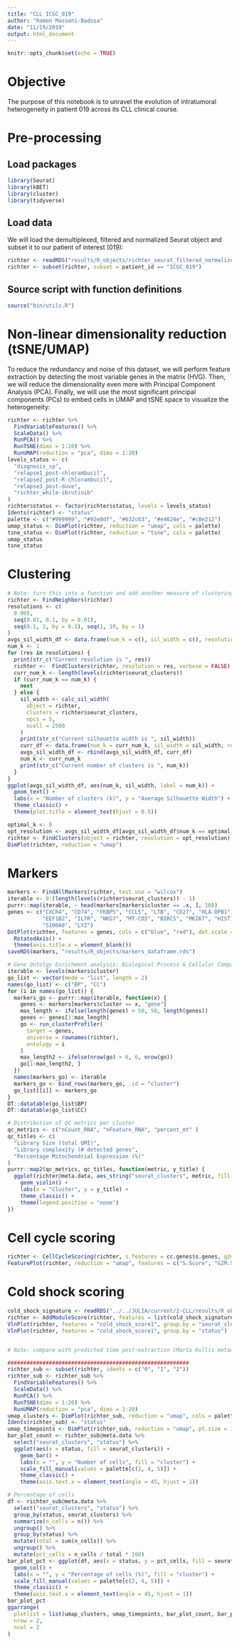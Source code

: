 ```yaml
---
title: "CLL ICGC_019"
author: "Ramon Massoni-Badosa"
date: "11/19/2019"
output: html_document
---
```


```r
knitr::opts_chunk$set(echo = TRUE)
```

# Objective
The purpose of this notebook is to unravel the evolution of intratumoral heterogeneity in patient 019 across its CLL clinical course.

# Pre-processing

## Load packages

```r
library(Seurat)
library(kBET)
library(cluster)
library(tidyverse)
```

## Load data
We will load the demultiplexed, filtered and normalized Seurat object and subset it to our patient of interest (019):

```r
richter <- readRDS("results/R_objects/richter_seurat_filtered_normalized.rds")
richter <- subset(richter, subset = patient_id == "ICGC_019")
```

## Source script with function definitions

```r
source("bin/utils.R")
```

# Non-linear dimensionality reduction (tSNE/UMAP)
To reduce the redundancy and noise of this dataset, we will perform feature extraction by detecting the most variable genes in the matrix (HVG). Then, we will reduce the dimensionality even more with Principal Component Analysis (PCA). Finally, we will use the most significant principal components (PCs) to embed cells in UMAP and tSNE space to visualize the heterogeneity:

```r
richter <- richter %>% 
  FindVariableFeatures() %>% 
  ScaleData() %>% 
  RunPCA() %>% 
  RunTSNE(dims = 1:20) %>%
  RunUMAP(reduction = "pca", dims = 1:20)
levels_status <- c(
  "diagnosis_sp", 
  "relapse1_post-chlorambucil", 
  "relapse2_post-R-chlorambucil", 
  "relapse3_post-duve", 
  "richter_while-ibrutinib"
)
richter$status <- factor(richter$status, levels = levels_status)
Idents(richter) <- "status"
palette <- c("#999999", "#92e8df", "#632c63", "#e4624e", "#c0e212")
umap_status <- DimPlot(richter, reduction = "umap", cols = palette)
tsne_status <- DimPlot(richter, reduction = "tsne", cols = palette)
umap_status
tsne_status
```

# Clustering

```r
# Note: turn this into a function and add another measure of clustering accuracy.
richter <- FindNeighbors(richter)
resolutions <- c(
  0.005,
  seq(0.01, 0.1, by = 0.01),
  seq(0.1, 1, by = 0.1), seq(1, 10, by = 1)
)
avgs_sil_width_df <- data.frame(num_k = c(), sil_width = c(), resolution = c())
num_k <- 1
for (res in resolutions) {
  print(str_c("Current resolution is ", res))
  richter <-  FindClusters(richter, resolution = res, verbose = FALSE)
  curr_num_k <- length(levels(richter$seurat_clusters))
  if (curr_num_k == num_k) {
    next
  } else {
    sil_width <- calc_sil_width(
      object = richter, 
      clusters = richter$seurat_clusters, 
      npcs = 5, 
      ncell = 2500
    )
    print(str_c("Current silhouette width is ", sil_width))
    curr_df <- data.frame(num_k = curr_num_k, sil_width = sil_width, resolution = res)
    avgs_sil_width_df <- rbind(avgs_sil_width_df, curr_df)
    num_k <- curr_num_k 
    print(str_c("Current number of clusters is ", num_k))
  }
}
ggplot(avgs_sil_width_df, aes(num_k, sil_width, label = num_k)) +
  geom_text() +    
  labs(x = "Number of clusters (k)", y = "Average Silhouette Width") +
  theme_classic() +
  theme(plot.title = element_text(hjust = 0.5))

optimal_k <- 8
opt_resolution <- avgs_sil_width_df[avgs_sil_width_df$num_k == optimal_k, "resolution"]
richter <- FindClusters(object = richter, resolution = opt_resolution)
DimPlot(richter, reduction = "umap")
```

# Markers

```r
markers <- FindAllMarkers(richter, test.use = "wilcox")
iterable <- 0:(length(levels(richter$seurat_clusters)) - 1)
purrr::map(iterable, ~ head(markers[markers$cluster == .x, ], 10))
genes <- c("CXCR4", "CD74", "FKBP5", "CCL5", "LTB", "CD27", "HLA-DPB1", "ARHGAP24", 
           "EEF1B2", "IL7R", "NKG7", "MT-CO3", "BIRC5", "MKI67", "HIST1H3B", "AURKB", 
           "S100A8", "LYZ")
DotPlot(richter, features = genes, cols = c("blue", "red"), dot.scale = 8) + 
  RotatedAxis() +
  theme(axis.title.x = element_blank())
saveRDS(markers, "results/R_objects/markers_dataframe.rds")

# Gene Ontolgy Enrichment analysis: Biological Process & Cellular Compartment
iterable <- levels(markers$cluster)
go_list <- vector(mode = "list", length = 2)
names(go_list) <- c("BP", "CC")
for (i in names(go_list)) {
  markers_go <- purrr::map(iterable, function(x) {
    genes <- markers[markers$cluster == x, "gene"]
    max_length <- ifelse(length(genes) > 50, 50, length(genes))
    genes <- genes[1:max_length]
    go <- run_clusterProfiler(
      target = genes, 
      universe = rownames(richter), 
      ontology = i
    )
    max_length2 <- ifelse(nrow(go) > 6, 6, nrow(go))
    go[1:max_length2, ]
  })
  names(markers_go) <- iterable
  markers_go <- bind_rows(markers_go, .id = "cluster")
  go_list[[i]] <- markers_go
}
DT::datatable(go_list$BP)
DT::datatable(go_list$CC)

# Distribution of QC metrics per cluster
qc_metrics <- c("nCount_RNA", "nFeature_RNA", "percent_mt" )
qc_titles <- c(
  "Library Size (total UMI)", 
  "Library complexity (# detected genes", 
  "Percentage Mitochondrial Expression (%)"
)
purrr::map2(qc_metrics, qc_titles, function(metric, y_title) {
  ggplot(richter@meta.data, aes_string("seurat_clusters", metric, fill = "seurat_clusters")) +
    geom_violin() +
    labs(x = "Cluster", y = y_title) +
    theme_classic() +
    theme(legend.position = "none")
})

```
# Cell cycle scoring
```r
richter <- CellCycleScoring(richter, s.features = cc.genes$s.genes, g2m.features = cc.genes$g2m.genes)
FeaturePlot(richter, reduction = "umap", features = c("S.Score", "G2M.Score"))
```


# Cold shock scoring 

```r
cold_shock_signature <- readRDS("../../JULIA/current/2-CLL/results/R_objects/cold_shock_signature_up.rds")
richter <- AddModuleScore(richter, features = list(cold_shock_signature), name = "cold_shock_score")
VlnPlot(richter, features = "cold_shock_score1", group.by = "seurat_clusters")
VlnPlot(richter, features = "cold_shock_score1", group.by = "status")


# Note: compare with predicted time post-extraction (Marta Kullis metadata)!

#########################################################
richter_sub <- subset(richter, idents = c("0", "1", "2"))
richter_sub <- richter_sub %>% 
  FindVariableFeatures() %>% 
  ScaleData() %>% 
  RunPCA() %>% 
  RunTSNE(dims = 1:20) %>%
  RunUMAP(reduction = "pca", dims = 1:20)
umap_clusters <- DimPlot(richter_sub, reduction = "umap", cols = palette[c(2, 4, 5)], pt.size = 1)
Idents(richter_sub) <- "status"
umap_timepoints <- DimPlot(richter_sub, reduction = "umap", pt.size = 1)
bar_plot_count <- richter_sub@meta.data %>% 
  select("seurat_clusters", "status") %>% 
  ggplot(aes(x = status, fill = seurat_clusters)) +
    geom_bar() +
    labs(x = "", y = "Number of cells", fill = "cluster") +
    scale_fill_manual(values = palette[c(2, 4, 5)]) + 
    theme_classic() +
    theme(axis.text.x = element_text(angle = 45, hjust = 1))

# Percentage of cells
df <- richter_sub@meta.data %>% 
  select("seurat_clusters", "status") %>% 
  group_by(status, seurat_clusters) %>% 
  summarize(n_cells = n()) %>% 
  ungroup() %>% 
  group_by(status) %>% 
  mutate(total = sum(n_cells)) %>% 
  ungroup() %>% 
  mutate(pct_cells = n_cells / total * 100) 
bar_plot_pct <- ggplot(df, aes(x = status, y = pct_cells, fill = seurat_clusters)) +
  geom_col() +
  labs(x = "", y = "Percentage of cells (%)", fill = "cluster") +
  scale_fill_manual(values = palette[c(2, 4, 5)]) + 
  theme_classic() +
  theme(axis.text.x = element_text(angle = 45, hjust = 1))
bar_plot_pct
ggarrange(
  plotlist = list(umap_clusters, umap_timepoints, bar_plot_count, bar_plot_pct), 
  nrow = 2, 
  ncol = 2
)

```






